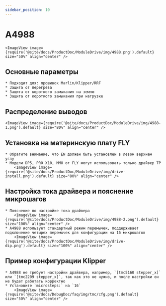 ```yaml
---
sidebar_position: 10
---
```




# A4988

    <ImageView image={require('@site/docs/ProductDoc/ModuleDrive/img/4988.png').default} size="50%" align="center" />

## Основные параметры

    * Подходит для: прошивок Marlin/Klipper/RRF
    * Защита от перегрева
    * Защита от короткого замыкания на землю
    * Защита от короткого замыкания при нагрузке

## Распределение выводов

    <ImageView image={require('@site/docs/ProductDoc/ModuleDrive/img/4988-1.png').default} size="80%" align="center" />

## Установка на материнскую плату FLY
    * Обратите внимание, что EN должен быть установлен в левом верхнем углу
    * Модели DP5, PRO X10, MMU от FLY могут использовать только драйвер TP
        <ImageView image={require('@site/docs/ProductDoc/ModuleDrive/img/drive-install.png').default} size="80%" align="center" />

## Настройка тока драйвера и пояснение микрошагов
    * Пояснение по настройке тока драйвера
        <ImageView image={require('@site/docs/ProductDoc/ModuleDrive/img/4988-2.png').default} size="100%" align="center" />
    * A4988 использует стандартный режим перемычек, поддерживает подключение четырех перемычек для конфигурации на 16 микрошагов
        <ImageView image={require('@site/docs/ProductDoc/ModuleDrive/img/drive-dip.png').default} size="100%" align="center" />

## Пример конфигурации Klipper
    * A4988 не требует настройки драйвера, например, `[tmc5160 stepper_x]` или `[tmc2209 stepper_x]`, так как это не нужно, и после настройки он не будет работать корректно
    * Установите `microsteps:` на `16`
        <ImageView image={require('@site/docs/DebugDoc/faq/img/tmc/cfg.png').default} size="50%" align="center" />